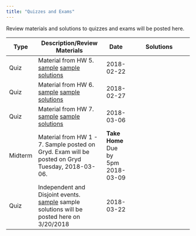 ```yaml
---
title: "Quizzes and Exams"
---
```


Review materials and solutions to quizzes and exams will be posted here.

+---------+----------------------------------------------------------+---------------+--------------------------------------------------------------+
| Type    | Description/Review Materials                             | Date          | Solutions                                                    |
+=========+==========================================================+===============+==============================================================+
| Quiz    | Material from HW 5.                                      | 2018-02-22    |                                                              |
|         | [sample](exams/q1/sample_quiz.pdf)                       |               |                                                              |
|         | [sample solutions](exams/q1/sample_quiz_solutions.pdf)   |               |                                                              |
+---------+----------------------------------------------------------+---------------+--------------------------------------------------------------+
| Quiz    | Material from HW 6.                                      | 2018-02-27    |                                                              |
|         | [sample](exams/q2/sample_quiz.pdf)                       |               |                                                              |
|         | [sample solutions](exams/q2/sample_quiz_solutions.pdf)   |               |                                                              |
+---------+----------------------------------------------------------+---------------+--------------------------------------------------------------+
| Quiz    | Material from HW 7.                                      | 2018-03-06    |                                                              |
|         | [sample](exams/q3/sample_quiz3.pdf)                      |               |                                                              |
|         | [sample solutions](exams/q3/sample_quiz3_solutions.pdf)  |               |                                                              |
+---------+----------------------------------------------------------+---------------+--------------------------------------------------------------+
| Midterm | Material from HW 1 - 7. Sample posted on Gryd.           | **Take Home** |                                                              |
|         | Exam will be posted on Gryd Tuesday, 2018-03-06.         | Due by 5pm    |                                                              |
|         |                                                          |  2018-03-09   |                                                              |
+---------+----------------------------------------------------------+---------------+--------------------------------------------------------------+
| Quiz    | Independent and Disjoint events.                         | 2018-03-22    |                                                              |
|         | [sample](exams/q4/sample_quiz4.pdf)                      |               |                                                              |
|         | sample solutions will be posted here on 3/20/2018        |               |                                                              |
+---------+----------------------------------------------------------+---------------+--------------------------------------------------------------+
